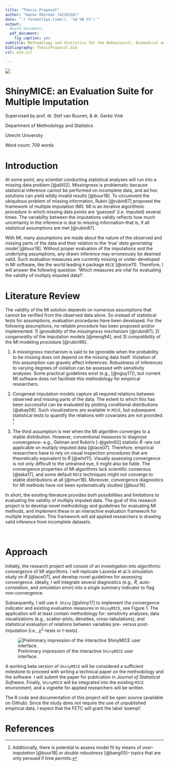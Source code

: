 ```yaml
---
title: "Thesis Proposal"
author: "Hanne Oberman (4216318)"
date: "`r format(Sys.time(), '%d %B %Y')`"
output:
  #word_document: 
  pdf_document: 
    fig_caption: yes
subtitle: Methodology and Statistics for the Behavioural, Biomedical and Social Sciences
bibliography: ThesisProposal.bib
csl: acm.csl

---
```


\centering

![](Figures/logo.png)


# ShinyMICE: an Evaluation Suite for Multiple Imputation

Supervised by prof. dr. Stef van Buuren, & dr. Gerko Vink

Department of Methodology and Statistics 

Utrecht University

Word count: 709 words


\raggedright 

<!-- Requirements: max 750 words (excl. references) -->

<!-- In general the proposal should focus on the relevancy of the project, the gap in the scientific literature, and the feasibility to finish the project within 8 months. Possibly specify a 'step 2' to pursue after the main objective is reached. -->


\newpage


# Introduction

At some point, any scientist conducting statistical analyses will run into a missing data problem [@alli02]. Missingness is problematic because statistical inference cannot be performed on incomplete data, and  ad hoc solutions can yield wildly invalid results [@buur18]. To circumvent the ubiquitous problem of missing information, Rubin [@rubin87] proposed the framework of multiple imputation (MI). MI is an iterative algorithmic procedure in which missing data points are 'guessed' (i.e. imputed) several times. The variability between the imputations validly reflects how much uncertainty in the inference is due to missing information--that is, if all statistical assumptions are met [@rubin87].

With MI, many assumptions are made about the nature of the observed and missing parts of the data and their relation to the 'true' *data generating model* [@buur18]. Without proper evaluation of the imputations and the underlying assumptions, any drawn inference may erroneously be deemed valid. Such evaluation measures are currently missing or under-developed in MI software, like the world leading `R` package `MICE` [@mice11]. Therefore, I will answer the following question: 'Which measures are vital for evaluating the validity of multiply imputed data?'. 

# Literature Review

The validity of the MI solution depends on numerous assumptions that cannot be verified from the observed data alone. So instead of statistical tests for assumptions, evaluation procedures have been developed. For the following assumptions, no reliable procedure has been proposed and/or implemented: 1) *ignorability* of the *missingness mechanism* [@rubin87]; 2) *congeneality* of the imputation models [@meng94]; and 3) *compatibility* of the MI modeling procedure [@rubin96]. 
<!-- Rubin (1987b, 160-66) subdivided the work needed to create imputations into three tasks. The modeling task chooses a specific model for the data, the estimation task formulates the posterior parameters distribution given the model and the imputation task takes a random draws for the missing data by drawing successively from parameter and data distributions @buur18 par 4.5.1 -->

<!-- account for the process that created the missing data, -->
<!-- preserve the relations in the data, and -->
<!-- preserve the uncertainty about these relations. -->


<!-- The modeling task chooses a specific model for the data -> assumes ignorability. -->

<!-- The estimation task computes the posterior distribution of the model parameters of the assumes correct specification of the model. ->

<!-- The imputation task draws plausible values from the conditional posterior distribution of the missing data given the estimated parameters -> assumes convergence in distribution -->


1. A missingness mechanism is said to be ignorable when the probability to be missing does not depend on the missing data itself. Violation of this assumption can gravely affect inferences. Robustness of inferences to varying degrees of violation can be assessed with sensitivity analyses. Some practical guidelines exist (e.g., [@nguy17]), but current MI software does not facilitate this methodology for empirical researchers. 


<!-- **miss mech is model hoe obs and miss samenhangen, draait om ignorability =  op moment dat je obs kunt gebruiken om miss data te schatten. hoeft niet hetzelfde te zijn. relatie kunnen we uit de data halen, ondanks dat we de ontbrekende waaren zelf kunnen negeren, alleen het mech dat die waarden heeft gegenereerd. ** -->

2. Congeneal imputation models capture all required relations between observed and missing parts of the data. The extent to which this has been successful can be evaluated by plotting conditional distributions [@abay08]. Such visualizations are available in `MICE`, but subsequent statistical tests to quantify the relations with covariates are not provided. ^[Additionally, there is potential to assess model fit by means of *over-imputation* [@buur18] or *double robustness* [@bang05]-- topics that are only persued if time permits.] 

<!-- **er zijn 3 modellen: analyse, imputatie, non-response model (of missing data model). in mice wordt iedere var voorspeld uit andere vars. eerst analysemodel, is scientific mod of int. als je dat niet meeneemt dan mis je ruimte in alg om datgene dat je probeert te vinden mee te nemen (non-comp). non-resp is verklaren waarom missings in een var vaker voorkomen dan andere vars. meng's 1994 paper on compatibility and congeneality.** -->

3. The third assumption is met when the MI algorithm converges to a stable distribution. However, conventional measures to diagnose convergence-- e.g., Gelman and Rubin's [-@gelm92] statistic $\widehat{R}$ --are not applicable on multiply imputed data [@lace07]. Therefore, empirical researchers have to rely on visual inspection procedures that are theoretically equivalent to $\widehat{R}$ [@whit11]. Visually assessing convergence is not only difficult to the untrained eye, it might also be futile. The convergence properties of MI algorithms lack scientific consensus [@taka17], and some default `MICE` techniques might not converge to stable distributions at all [@murr18]. Moreover, convergence diagnostics for MI methods have not been systematically studied [@buur18].

In short, the existing literature provides both possibilities and limitations to evaluating the validity of multiply imputed data. The goal of this research project is to develop novel methodology and guidelines for evaluating MI methods, and implement these in an interactive evaluation framework for multiple imputation. This framework will aid applied researchers in drawing valid inference from incomplete datasets. 

&nbsp;


# Approach

Initially, the research project will consist of an investigation into algorithmic convergence of MI algorithms. I will replicate Lacerda et al.'s simulation study on $\widehat{R}$ [@lace07], and develop novel guidelines for assessing convergence. Ideally, I will integrate several diagnostics (e.g., $\widehat{R}$, *auto-correlation*, and *simulation error*) into a single summary indicator to flag non-convergence. 

Subsequently, I will use `R Shiny` [@shiny17] to implement the convergence indicator and existing evaluation measures in `ShinyMICE`, see Figure 1. The application will at least contain methodology for: sensitivity analyses; data visualizations (e.g., scatter-plots, densities, cross-tabulations); and statistical evaluation of relations between variables pre- versus post-imputation (i.e., $\chi^2$-tests or $t$-tests).   

![Preliminary impression of the interactive `ShinyMICE` user interface.](Figures/Impression.png)

A working beta version of `ShinyMICE` will be considered a sufficient milestone to proceed with writing a technical paper on the methodology and the software. I will submit the paper for publication in *Journal of Statistical Software*. Finally, `ShinyMICE` will be integrated into the existing `MICE` environment, and a vignette for applied researchers will be written. 

The R code and documentation of this project will be open source (available on Github). Since the study does not require the use of unpublished empirical data, I expect that the FETC will grant the label 'exempt'. 

\newpage

# References

